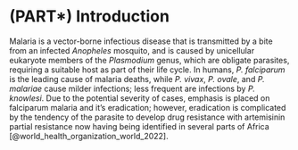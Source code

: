\newpage
\pagenumbering{arabic}

# (PART\*) Introduction {-}

Malaria is a vector-borne infectious disease that is transmitted by a bite from an infected *Anopheles* mosquito, and is caused by unicellular eukaryote members of the *Plasmodium* genus, which are obligate parasites, requiring a suitable host as part of their life cycle. In humans, *P. falciparum* is the leading cause of malaria deaths, while *P. vivax*, *P. ovale*, and *P. malariae* cause milder infections; less frequent are infections by *P. knowlesi*. Due to the potential severity of cases, emphasis is placed on falciparum malaria and it's eradication; however, eradication is complicated by the tendency of the parasite to develop drug resistance with artemisinin partial resistance now having being identified in several parts of Africa [@world_health_organization_world_2022]. 

